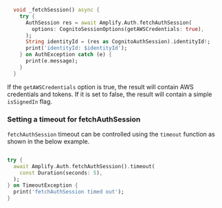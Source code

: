 ```dart
  void _fetchSession() async {
    try {
      AuthSession res = await Amplify.Auth.fetchAuthSession(
        options: CognitoSessionOptions(getAWSCredentials: true),
      );
      String identityId = (res as CognitoAuthSession).identityId!;
      print('identityId: $identityId');
    } on AuthException catch (e) {
      print(e.message);
    }
  }
```

If the `getAWSCredentials` option is true, the result will contain AWS credentials and tokens.  If it is set to false, the result will contain a simple `isSignedIn` flag. 

### Setting a timeout for fetchAuthSession

`fetchAuthSession` timeout can be controlled using the `timeout` function as shown in the below example.

```dart

try {
  await Amplify.Auth.fetchAuthSession().timeout(
    const Duration(seconds: 5),
  );
} on TimeoutException {
  print('fetchAuthSession timed out');
}
```

